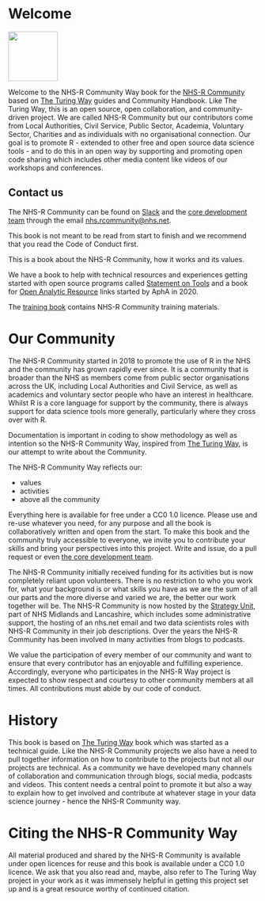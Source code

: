 # Welcome {.unnumbered}

<a alt="NHS-R Community's logo" href='https://nhsrcommunity.com/'><img src='https://raw.githubusercontent.com/nhs-r-community/assets/main/logo/nhsr-logo.svg' align="center" height="100" /></a>

Welcome to the NHS-R Community Way book for the [NHS-R Community](https://nhsrcommunity.com/) based on [The Turing Way](https://the-turing-way.netlify.app/index.html#) guides and Community Handbook. 
Like The Turing Way, this is an open source, open collaboration, and community-driven project. 
We are called NHS-R Community but our contributors come from Local Authorities, Civil Service, Public Sector, Academia, Voluntary Sector, Charities and as individuals with no organisational connection. 
Our goal is to promote R - extended to other free and open source data science tools - and to do this in an open way by supporting and promoting open code sharing which includes other media content like videos of our workshops and conferences. 

## Contact us {#contact-us}

The NHS-R Community can be found on [Slack](#slack) and the [core development team](#core-team) through the email [nhs.rcommunity@nhs.net](nhs.rcommunity@nhs.net).

::: {.callout-tip title="Where to start?"}
This book is not meant to be read from start to finish and we recommend that you read the Code of Conduct first. 
:::

::: {.callout-tip title="Other books!"}
This is a book about the NHS-R Community, how it works and its values. 

We have a book to help with technical resources and experiences getting started with open source programs called [Statement on Tools](https://tools.nhsrcommunity.com/) and a book for [Open Analytic Resource](https://resources.nhsrcommunity.com/) links started by AphA in 2020.

The [training book](https://training.nhsrcommunity.com/) contains NHS-R Community training materials.
:::

# Our Community {.unnumbered}

The NHS-R Community started in 2018 to promote the use of R in the NHS and the community has grown rapidly ever since. 
It is a community that is broader than the NHS as members come from public sector organisations across the UK, including Local Authorities and Civil Service, as well as academics and voluntary sector people who have an interest in healthcare. 
Whilst R is a core language for support by the community, there is always support for data science tools more generally, particularly where they cross over with R.

Documentation is important in coding to show methodology as well as intention so the NHS-R Community Way, inspired from [The Turing Way](https://the-turing-way.netlify.app/index.html#), is our attempt to write about the Community.

The NHS-R Community Way reflects our:

* values
* activities
* above all the community

Everything here is available for free under a CC0 1.0 licence. Please use and re-use whatever you need, for any purpose and all the book is collaboratively written and open from the start. To make this book and the community truly accessible to everyone, we invite you to contribute your skills and bring your perspectives into this project. 
Write and issue, do a pull request or even [the core development team](#contact-us). 

The NHS-R Community initially received funding for its activities but is now completely reliant upon volunteers. 
There is no restriction to who you work for, what your background is or what skills you have as we are the sum of all our parts and the more diverse and varied we are, the better our work together will be. 
The NHS-R Community is now hosted by the [Strategy Unit](https://www.strategyunitwm.nhs.uk/), part of NHS Midlands and Lancashire, which includes some administrative support, the hosting of an nhs.net email and two data scientists roles with NHS-R Community in their job descriptions. 
Over the years the NHS-R Community has been involved in many activities from blogs to podcasts. 

We value the participation of every member of our community and want to ensure that every contributor has an enjoyable and fulfilling experience. 
Accordingly, everyone who participates in the NHS-R Way project is expected to show respect and courtesy to other community members at all times. 
All contributions must abide by our code of conduct.

# History {.unnumbered}

This book is based on [The Turing Way](https://the-turing-way.netlify.app/index.html#) book which was started as a technical guide. Like the NHS-R Community projects we also have a need to pull together information on how to contribute to the projects but not all our projects are technical. As a community we have developed many channels of collaboration and communication through blogs, social media, podcasts and videos. This content needs a central point to promote it but also a way to explain how to get involved and contribute at whatever stage in your data science journey - hence the NHS-R Community way.

# Citing the NHS-R Community Way {.unnumbered}

All material produced and shared by the NHS-R Community is available under open licences for reuse and this book is available under a CC0 1.0 licence. We ask that you also read and, maybe, also refer to The Turing Way project in your work as it was immensely helpful in getting this project set up and is a great resource worthy of continued citation.
